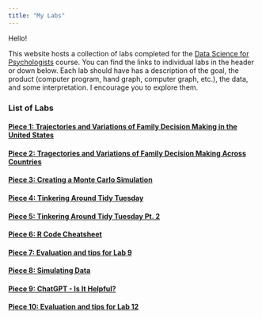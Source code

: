 ```yaml
---
title: "My Labs"
---
```


Hello!

This website hosts a collection of labs completed for the [Data Science for Psychologists](https://datascience4psych.github.io/DataScience4Psych/) course. You can find the links to individual labs in the header or down below. Each lab should have has a description of the goal, the product (computer program, hand graph, computer graph, etc.), the data, and some interpretation. I encourage you to explore them.


### List of Labs 

#### [Piece 1: Trajectories and Variations of Family Decision Making in the United States](p01.html)

#### [Piece 2: Tragectories and Variations of Family Decision Making Across Countries](p02.html)

#### [Piece 3: Creating a Monte Carlo Simulation](p03.html)

#### [Piece 4: Tinkering Around Tidy Tuesday](p04.html)

#### [Piece 5: Tinkering Around Tidy Tuesday Pt. 2](p05.html)

#### [Piece 6: R Code Cheatsheet](p06.html)

#### [Piece 7: Evaluation and tips for Lab 9](p07.html)

#### [Piece 8: Simulating Data](p08.html)

#### [Piece 9: ChatGPT - Is It Helpful?](p09.html)

#### [Piece 10: Evaluation and tips for Lab 12](p10.html)

